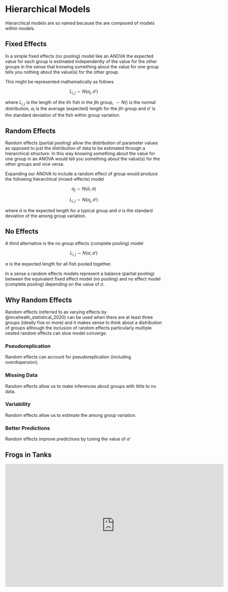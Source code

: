 # Hierarchical Models

Hierarchical models are so named because the are composed of models within models.

## Fixed Effects

In a simple fixed effects (no pooling) model like an ANOVA the expected value for each group is estimated independently of the value for the other groups in the sense that knowing something about the value for one group tells you nothing about the value(s) for the other group.

This might be represented mathematically as follows

$$ L_{i,j} \sim N(\alpha_j, \sigma') $$

where $L_{i,j}$ is the length of the ith fish in the jth group, $\sim N()$ is the normal distribution, $\alpha_i$ is the average (expected) length for the jth group and $\sigma'$ is the standard deviation of the fish within group variation.

## Random Effects

Random effects (partial pooling) allow the distribution of parameter values as opposed to just the distribution of data to be estimated through a hierarchical structure.
In this way knowing something about the value for one group in an ANOVA would tell you something about the value(s) for the other groups and vice versa.

Expanding our ANOVA to include a random effect of group would produce the following hierarchical (mixed-effects) model

$$ \alpha_j \sim N(\bar\alpha, \sigma) $$

$$ L_{i,j} \sim N(\alpha_j, \sigma') $$

where $\bar\alpha$ is the expected length for a typical group and $\sigma$ is the standard deviation of the among group variation.

## No Effects

A third alternative is the no group effects (complete pooling) model 

$$ L_{i,j} \sim N(\alpha, \sigma') $$

$\alpha$ is the expected length for all fish pooled together.

In a sense a random effects models represent a balance (partial pooling) between the equivalent fixed effect model (no pooling) and no effect model (complete pooling) depending on the value of $\sigma$.

## Why Random Effects

Random effects (referred to as varying effects by @mcelreath_statistical_2020) can be used when there are at least three groups (ideally five or more) and it makes sense to think about a distribution of groups although the inclusion of random effects particularly multiple nested random effects can slow model converge.

### Pseudoreplication

Random effects can account for pseudoreplication (including overdispersion).

### Missing Data

Random effects allow us to make inferences about groups with little to no data.

### Variability

Random effects allow us to estimate the among group variation.

### Better Predictions

Random effects improve predictions by tuning the value of $\alpha'$

## Frogs in Tanks

<iframe width="700" height="394"
src="https://www.youtube.com/embed/iwVqiiXYeC4?si=dq3Z9Qjx86wci9KK&amp;start=1314" title="YouTube video player" frameborder="0" allow="accelerometer; autoplay; clipboard-write; encrypted-media; gyroscope; picture-in-picture; web-share" allowfullscreen></iframe>
